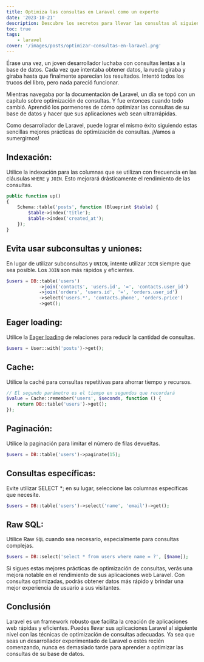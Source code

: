 ```yaml
---
title: Optimiza las consultas en Laravel como un experto
date: '2023-10-21'
description: Descubre los secretos para llevar las consultas al siguiente nivel. Convertirte en un maestro de la optimización aumentando la eficiencia y el rendimiento de las consultas en Laravel.
toc: true
tags:
    - laravel
cover: '/images/posts/optimizar-consultas-en-laravel.png'
---
```


Érase una vez, un joven desarrollador luchaba con consultas lentas a la base de datos. Cada vez que intentaba obtener datos, la rueda giraba y giraba hasta que finalmente aparecían los resultados. Intentó todos los trucos del libro, pero nada pareció funcionar.

Mientras navegaba por la documentación de Laravel, un día se topó con un capítulo sobre optimización de consultas. Y fue entonces cuando todo cambió. Aprendió los pormenores de cómo optimizar las consultas de su base de datos y hacer que sus aplicaciones web sean ultrarrápidas.

Como desarrollador de Laravel, puede lograr el mismo éxito siguiendo estas sencillas mejores prácticas de optimización de consultas. ¡Vamos a sumergirnos!

## Indexación:

Utilice la indexación para las columnas que se utilizan con frecuencia en las cláusulas `WHERE` y `JOIN`. Esto mejorará drásticamente el rendimiento de las consultas.

```php
public function up()
{
    Schema::table('posts', function (Blueprint $table) {
        $table->index('title');
        $table->index('created_at');
    });
}
```

## Evita usar subconsultas y uniones:

En lugar de utilizar subconsultas y `UNION`, intente utilizar `JOIN` siempre que sea posible. Los `JOIN` son más rápidos y eficientes.

```php
$users = DB::table('users')
            ->join('contacts', 'users.id', '=', 'contacts.user_id')
            ->join('orders', 'users.id', '=', 'orders.user_id')
            ->select('users.*', 'contacts.phone', 'orders.price')
            ->get();
```

## Eager loading:

Utilice la [Eager loading](httphttps://laravel.com/docs/10.x/eloquent-relationships#eager-loading:// 'Eager loading') de relaciones para reducir la cantidad de consultas.

```php
$users = User::with('posts')->get();
```

## Cache:

Utilice la caché para consultas repetitivas para ahorrar tiempo y recursos.

```php
// El segundo parámetro es el tiempo en segundos que recordará
$value = Cache::remember('users', $seconds, function () {
    return DB::table('users')->get();
});
```

## Paginación:

Utilice la paginación para limitar el número de filas devueltas.

```php
$users = DB::table('users')->paginate(15);
```

## Consultas específicas:

Evite utilizar SELECT \*; en su lugar, seleccione las columnas específicas que necesite.

```php
$users = DB::table('users')->select('name', 'email')->get();
```

## Raw SQL:

Utilice Raw `SQL` cuando sea necesario, especialmente para consultas complejas.

```php
$users = DB::select('select * from users where name = ?', [$name]);
```

Si sigues estas mejores prácticas de optimización de consultas, verás una mejora notable en el rendimiento de sus aplicaciones web Laravel. Con consultas optimizadas, podrás obtener datos más rápido y brindar una mejor experiencia de usuario a sus visitantes.

## Conclusión

Laravel es un framework robusto que facilita la creación de aplicaciones web rápidas y eficientes. Puedes llevar sus aplicaciones Laravel al siguiente nivel con las técnicas de optimización de consultas adecuadas. Ya sea que seas un desarrollador experimentado de Laravel o estés recién comenzando, nunca es demasiado tarde para aprender a optimizar las consultas de su base de datos.
